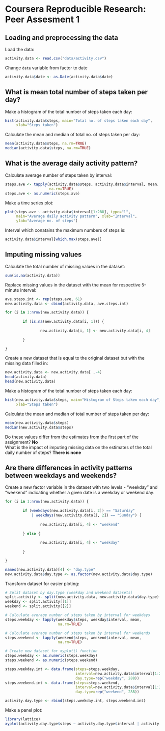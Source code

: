 Coursera Reproducible Research: Peer Assesment 1
===============================================

  
## Loading and preprocessing the data

Load the data:
```r
activity.data <- read.csv("data/activity.csv")          
```
Change `date` variable from factor to date
```r
activity.data$date <- as.Date(activity.data$date)          
```

  
## What is mean total number of steps taken per day?

Make a histogram of the total number of steps taken each day:
```r
hist(activity.data$steps, main="Total no. of steps taken each day",
     xlab="Steps taken")
```

Calculate the mean and median of total no. of steps taken per day:
```r
mean(activity.data$steps, na.rm=TRUE)
median(activity.data$steps, na.rm=TRUE)
```

  
## What is the average daily activity pattern?

Calculate average number of steps taken by interval:
```r
steps.ave <- tapply(activity.data$steps, activity.data$interval, mean, 
                    na.rm=TRUE)
steps.ave <- as.numeric(steps.ave)
```

Make a time series plot:
```r
plot(steps.ave ~ activity.data$interval[1:288], type="l", 
     main="Average daily activity pattern", xlab="Interval", 
     ylab="Average no. of steps")
```

Interval which conatains the maximum numbers of steps is:
```r
activity.data$interval[which.max(steps.ave)]
```

  
## Imputing missing values

Calculate the total number of missing values in the dataset:
```r
sum(is.na(activity.data))
```

Replace missing values in the dataset with the mean for respective 5-minute interval:
```r
ave.steps.int <- rep(steps.ave, 61)
new.activity.data <- cbind(activity.data, ave.steps.int)

for (i in 1:nrow(new.activity.data)) {
        
        if (is.na(new.activity.data[i, 1])) {
                
                new.activity.data[i, 1] <- new.activity.data[i, 4]
        
        }        

}
```

Create a new dataset that is equal to the original dataset but with the missing data filled in: 
```r
new.activity.data <- new.activity.data[ ,-4]
head(activity.data)
head(new.activity.data)
```

Make a histogram of the total number of steps taken each day:
```r
hist(new.activity.data$steps, main="Histogram of Steps taken each day",
     xlab="Steps taken")
```

Calculate the mean and median of total number of steps taken per day:
```r
mean(new.activity.data$steps)
median(new.activity.data$steps)
```

Do these values differ from the estimates from the first part of the assignment? **No**  
What is the impact of imputing missing data on the estimates of the total daily number of steps? **There is none**

  
## Are there differences in activity patterns between weekdays and weekends?

Create a new factor variable in the dataset with two levels - "weekday" and "weekend" indicating whether a given date is a weekday or weekend day:
```r
for (i in 1:nrow(new.activity.data)) {
        
        if (weekdays(new.activity.data[i, 2]) == "Saturday" 
            | weekdays(new.activity.data[i, 2]) == "Sunday") {
                
                new.activity.data[i, 4] <- "weekend"
        
        } else {
                
                new.activity.data[i, 4] <- "weekday"
        
        }

}

names(new.activity.data)[4] <- "day.type"
new.activity.data$day.type <- as.factor(new.activity.data$day.type)
```

Transform dataset for easier ploting:
```r
# Split dataset by day.type (weekday and weekend datasets)
split.activity <- split(new.activity.data, new.activity.data$day.type)
weekday <- split.activity[[1]]
weekend <- split.activity[[2]]

# Calculate average number of steps taken by interval for weekdays
steps.weekday <- tapply(weekday$steps, weekday$interval, mean, 
                        na.rm=TRUE)  

# Calculate average number of steps taken by interval for weekends
steps.weekend <- tapply(weekend$steps, weekend$interval, mean, 
                        na.rm=TRUE)

# Create new dataset for xyplot() function
steps.weekday <- as.numeric(steps.weekday)
steps.weekend <- as.numeric(steps.weekend)

steps.weekday.int <- data.frame(steps=steps.weekday, 
                                interval=new.activity.data$interval[1:288], 
                                day.type=rep("weekday", 288))
steps.weekend.int <- data.frame(steps=steps.weekend, 
                                interval=new.activity.data$interval[1:288], 
                                day.type=rep("weekend", 288))

activity.day.type <- rbind(steps.weekday.int, steps.weekend.int)
```

Make a panel plot:
```r
library(lattice)
xyplot(activity.day.type$steps ~ activity.day.type$interval | activity.day.type$day.type, type="l", xlab="Interval", ylab="Number of steps", layout=c(1, 2))
```